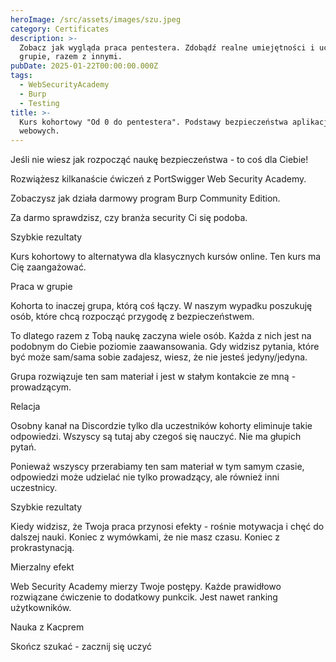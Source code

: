 ```yaml
---
heroImage: /src/assets/images/szu.jpeg
category: Certificates
description: >-
  Zobacz jak wygląda praca pentestera. Zdobądź realne umiejętności i ucz się w
  grupie, razem z innymi.
pubDate: 2025-01-22T00:00:00.000Z
tags:
  - WebSecurityAcademy
  - Burp
  - Testing
title: >-
  Kurs kohortowy "Od 0 do pentestera". Podstawy bezpieczeństwa aplikacji
  webowych.
---
```


Jeśli nie wiesz jak rozpocząć naukę bezpieczeństwa - to coś dla Ciebie!

Rozwiążesz kilkanaście ćwiczeń z PortSwigger Web Security Academy.

Zobaczysz jak działa darmowy program Burp Community Edition.

Za darmo sprawdzisz, czy branża security Ci się podoba.

Szybkie rezultaty

Kurs kohortowy to alternatywa dla klasycznych kursów online. Ten kurs ma Cię zaangażować.





Praca w grupie

Kohorta to inaczej grupa, którą coś łączy. W naszym wypadku poszukuję osób, które chcą rozpocząć przygodę z bezpieczeństwem.

To dlatego razem z Tobą naukę zaczyna wiele osób. Każda z nich jest na podobnym do Ciebie poziomie zaawansowania. Gdy widzisz pytania, które być może sam/sama sobie zadajesz, wiesz, że nie jesteś jedyny/jedyna.


Grupa rozwiązuje ten sam materiał i jest w stałym kontakcie ze mną - prowadzącym.


Relacja

Osobny kanał na Discordzie tylko dla uczestników kohorty eliminuje takie odpowiedzi. Wszyscy są tutaj aby czegoś się nauczyć. Nie ma głupich pytań.

Ponieważ wszyscy przerabiamy ten sam materiał w tym samym czasie, odpowiedzi może udzielać nie tylko prowadzący, ale również inni uczestnicy.


Szybkie rezultaty

Kiedy widzisz, że Twoja praca przynosi efekty - rośnie motywacja i chęć do dalszej nauki. Koniec z wymówkami, że nie masz czasu. Koniec z prokrastynacją.


Mierzalny efekt

Web Security Academy mierzy Twoje postępy. Każde prawidłowo rozwiązane ćwiczenie to dodatkowy punkcik. Jest nawet ranking użytkowników.

Nauka z Kacprem

Skończ szukać - zacznij się uczyć
